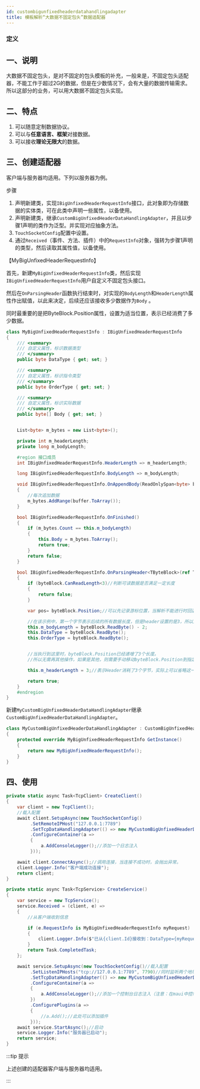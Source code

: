 ```yaml
--- 
id: custombigunfixedheaderdatahandlingadapter
title: 模板解析“大数据不固定包头”数据适配器
---
```



### 定义

<TouchSocketCoreDefinition />


## 一、说明

大数据不固定包头，是对不固定的包头模板的补充，一般来是，不固定包头适配器，不能工作于超过2G的数据，但是在少数情况下，会有大量的数据传输需求。所以这部分的业务，可以用大数据不固定包头实现。

<BilibiliCard title="用户适配器之大数据非固定包头模板适配器" link="https://www.bilibili.com/cheese/play/ep1522757" isPro="true"/>

## 二、特点

1. 可以随意定制数据协议。
2. 可以与**任意语言、框架**对接数据。
3. 可以接收**理论无限大**的数据。


## 三、创建适配器

客户端与服务器均适用。下列以服务器为例。

步骤

1. 声明新建类，实现`IBigUnfixedHeaderRequestInfo`接口，此对象即为存储数据的实体类，可在此类中声明一些属性，以备使用。
2. 声明新建类，继承`CustomBigUnfixedHeaderDataHandlingAdapter`，并且以步骤1声明的类作为泛型。并实现对应抽象方法。
3. `TouchSocketConfig`配置中设置。
4. 通过`Received`（事件、方法、插件）中的`RequestInfo`对象，强转为步骤1声明的类型，然后读取其属性值，以备使用。

【MyBigUnfixedHeaderRequestInfo】

首先，新建`MyBigUnfixedHeaderRequestInfo`类，然后实现`IBigUnfixedHeaderRequestInfo`用户自定义不固定包头接口。

然后在`OnParsingHeader`函数执行结束时，对实现的`BodyLength`和`HeaderLength`属性作出赋值，以此来决定，后续还应该接收多少数据作为`Body` 。

同时最重要的是把ByteBlock.Position属性，设置为适当位置，表示已经消费了多少数据。

```csharp showLineNumbers
class MyBigUnfixedHeaderRequestInfo : IBigUnfixedHeaderRequestInfo
{
    /// <summary>
    /// 自定义属性，标识数据类型
    /// </summary>
    public byte DataType { get; set; }

    /// <summary>
    /// 自定义属性，标识指令类型
    /// </summary>
    public byte OrderType { get; set; }

    /// <summary>
    /// 自定义属性，标识实际数据
    /// </summary>
    public byte[] Body { get; set; }


    List<byte> m_bytes = new List<byte>();

    private int m_headerLength;
    private long m_bodyLength;

    #region 接口成员
    int IBigUnfixedHeaderRequestInfo.HeaderLength => m_headerLength;

    long IBigUnfixedHeaderRequestInfo.BodyLength => m_bodyLength;

    void IBigUnfixedHeaderRequestInfo.OnAppendBody(ReadOnlySpan<byte> buffer)
    {
        //每次追加数据
        m_bytes.AddRange(buffer.ToArray());
    }

    bool IBigUnfixedHeaderRequestInfo.OnFinished()
    {
        if (m_bytes.Count == this.m_bodyLength)
        {
            this.Body = m_bytes.ToArray();
            return true;
        }
        return false;
    }

    bool IBigUnfixedHeaderRequestInfo.OnParsingHeader<TByteBlock>(ref TByteBlock byteBlock)
    {
        if (byteBlock.CanReadLength<3)//判断可读数据是否满足一定长度
        {
            return false;
        }

        var pos= byteBlock.Position;//可以先记录游标位置，当解析不能进行时回退游标

        //在该示例中，第一个字节表示后续的所有数据长度，但是header设置的是3，所以后续还应当接收length-2个长度。
        this.m_bodyLength = byteBlock.ReadByte() - 2;
        this.DataType = byteBlock.ReadByte();
        this.OrderType = byteBlock.ReadByte();


        //当执行到这里时，byteBlock.Position已经递增了3个长度。
        //所以无需再其他操作，如果是其他，则需要手动移动byteBlock.Position到指定位置。

        this.m_headerLength = 3;//表示Header消耗了3个字节，实际上可以省略这一行，但是为了性能，最好加上

        return true;
    }
    #endregion
}
```

新建`MyCustomBigUnfixedHeaderDataHandlingAdapter`继承`CustomBigUnfixedHeaderDataHandlingAdapter`。

```csharp showLineNumbers
class MyCustomBigUnfixedHeaderDataHandlingAdapter : CustomBigUnfixedHeaderDataHandlingAdapter<MyBigUnfixedHeaderRequestInfo>
{
    protected override MyBigUnfixedHeaderRequestInfo GetInstance()
    {
        return new MyBigUnfixedHeaderRequestInfo();
    }
}
```

## 四、使用

```csharp {7,34} showLineNumbers
private static async Task<TcpClient> CreateClient()
{
    var client = new TcpClient();
    //载入配置
    await client.SetupAsync(new TouchSocketConfig()
         .SetRemoteIPHost("127.0.0.1:7789")
         .SetTcpDataHandlingAdapter(() => new MyCustomBigUnfixedHeaderDataHandlingAdapter())
         .ConfigureContainer(a =>
         {
             a.AddConsoleLogger();//添加一个日志注入
         }));

    await client.ConnectAsync();//调用连接，当连接不成功时，会抛出异常。
    client.Logger.Info("客户端成功连接");
    return client;
}

private static async Task<TcpService> CreateService()
{
    var service = new TcpService();
    service.Received = (client, e) =>
    {
        //从客户端收到信息

        if (e.RequestInfo is MyBigUnfixedHeaderRequestInfo myRequest)
        {
            client.Logger.Info($"已从{client.Id}接收到：DataType={myRequest.DataType},OrderType={myRequest.OrderType},消息={Encoding.UTF8.GetString(myRequest.Body)}");
        }
        return Task.CompletedTask;
    };

    await service.SetupAsync(new TouchSocketConfig()//载入配置
         .SetListenIPHosts("tcp://127.0.0.1:7789", 7790)//同时监听两个地址
         .SetTcpDataHandlingAdapter(() => new MyCustomBigUnfixedHeaderDataHandlingAdapter())
         .ConfigureContainer(a =>
         {
             a.AddConsoleLogger();//添加一个控制台日志注入（注意：在maui中控制台日志不可用）
         })
         .ConfigurePlugins(a =>
         {
             //a.Add();//此处可以添加插件
         }));
    await service.StartAsync();//启动
    service.Logger.Info("服务器已启动");
    return service;
}
```

:::tip 提示

上述创建的适配器客户端与服务器均适用。

:::  